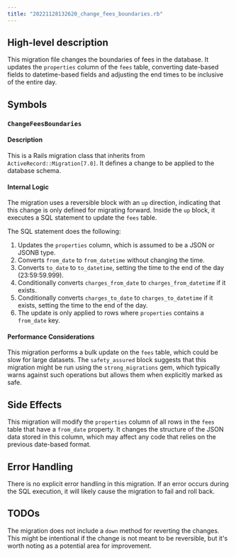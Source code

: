 ```yaml
---
title: "20221128132620_change_fees_boundaries.rb"
---
```


## High-level description
This migration file changes the boundaries of fees in the database. It updates the `properties` column of the `fees` table, converting date-based fields to datetime-based fields and adjusting the end times to be inclusive of the entire day.

## Symbols

### `ChangeFeesBoundaries`
#### Description
This is a Rails migration class that inherits from `ActiveRecord::Migration[7.0]`. It defines a change to be applied to the database schema.

#### Internal Logic
The migration uses a reversible block with an `up` direction, indicating that this change is only defined for migrating forward. Inside the `up` block, it executes a SQL statement to update the `fees` table.

The SQL statement does the following:
1. Updates the `properties` column, which is assumed to be a JSON or JSONB type.
2. Converts `from_date` to `from_datetime` without changing the time.
3. Converts `to_date` to `to_datetime`, setting the time to the end of the day (23:59:59.999).
4. Conditionally converts `charges_from_date` to `charges_from_datetime` if it exists.
5. Conditionally converts `charges_to_date` to `charges_to_datetime` if it exists, setting the time to the end of the day.
6. The update is only applied to rows where `properties` contains a `from_date` key.

#### Performance Considerations
This migration performs a bulk update on the `fees` table, which could be slow for large datasets. The `safety_assured` block suggests that this migration might be run using the `strong_migrations` gem, which typically warns against such operations but allows them when explicitly marked as safe.

## Side Effects
This migration will modify the `properties` column of all rows in the `fees` table that have a `from_date` property. It changes the structure of the JSON data stored in this column, which may affect any code that relies on the previous date-based format.

## Error Handling
There is no explicit error handling in this migration. If an error occurs during the SQL execution, it will likely cause the migration to fail and roll back.

## TODOs
The migration does not include a `down` method for reverting the changes. This might be intentional if the change is not meant to be reversible, but it's worth noting as a potential area for improvement.